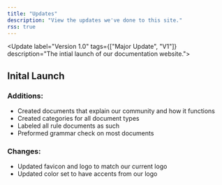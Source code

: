 ```yaml
---
title: "Updates"
description: "View the updates we've done to this site."
rss: true
---
```


<Update label="Version 1.0" tags={["Major Update", "V1"]} description="The intial launch of our documentation website.">
  ## Inital Launch

  ### Additions:

  - Created documents that explain our community and how it functions
  - Created categories for all document types
  - Labeled all rule documents as such
  - Preformed grammar check on most documents

  ### Changes:

  - Updated favicon and logo to match our current logo
  - Updated color set to have accents from our logo
</Update>